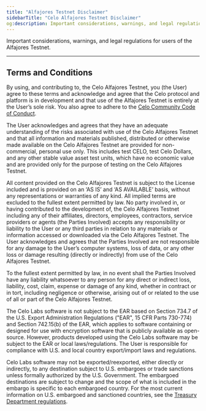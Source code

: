 ```yaml
---
title: "Alfajores Testnet Disclaimer"
sidebarTitle: "Celo Alfajores Testnet Disclaimer"
og:description: Important considerations, warnings, and legal regulations for users of the Alfajores Testnet.
---
```


Important considerations, warnings, and legal regulations for users of the Alfajores Testnet.

---

## Terms and Conditions

By using, and contributing to, the Celo Alfajores Testnet, you \(the User\) agree to these terms and acknowledge and agree that the Celo protocol and platform is in development and that use of the Alfajores Testnet is entirely at the User’s sole risk. You also agree to adhere to the [Celo Community Code of Conduct](https://celo.org/code-of-conduct).

The User acknowledges and agrees that they have an adequate understanding of the risks associated with use of the Celo Alfajores Testnet and that all information and materials published, distributed or otherwise made available on the Celo Alfajores Testnet are provided for non-commercial, personal use only. This includes test CELO, test Celo Dollars, and any other stable value asset test units, which have no economic value and are provided only for the purpose of testing on the Celo Alfajores Testnet.

All content provided on the Celo Alfajores Testnet is subject to the License included and is provided on an ‘AS IS’ and ‘AS AVAILABLE’ basis, without any representations or warranties of any kind. All implied terms are excluded to the fullest extent permitted by law. No party involved in, or having contributed to the development of, the Celo Alfajores Testnet including any of their affiliates, directors, employees, contractors, service providers or agents \(the Parties Involved\) accepts any responsibility or liability to the User or any third parties in relation to any materials or information accessed or downloaded via the Celo Alfajores Testnet. The User acknowledges and agrees that the Parties Involved are not responsible for any damage to the User’s computer systems, loss of data, or any other loss or damage resulting \(directly or indirectly\) from use of the Celo Alfajores Testnet.

To the fullest extent permitted by law, in no event shall the Parties Involved have any liability whatsoever to any person for any direct or indirect loss, liability, cost, claim, expense or damage of any kind, whether in contract or in tort, including negligence or otherwise, arising out of or related to the use of all or part of the Celo Alfajores Testnet.

The Celo Labs software is not subject to the EAR based on Section 734.7 of the U.S. Export Administration Regulations \("EAR", 15 CFR Parts 730-774\) and Section 742.15\(b\) of the EAR, which applies to software containing or designed for use with encryption software that is publicly available as open-source. However, products developed using the Celo Labs software may be subject to the EAR or local laws/regulations. The User is responsible for compliance with U.S. and local country export/import laws and regulations.

Celo Labs software may not be exported/reexported, either directly or indirectly, to any destination subject to U.S. embargoes or trade sanctions unless formally authorized by the U.S. Government. The embargoed destinations are subject to change and the scope of what is included in the embargo is specific to each embargoed country. For the most current information on U.S. embargoed and sanctioned countries, see the [Treasury Department regulations](https://www.treasury.gov/resource-center/sanctions/Programs/Pages/Programs.aspx).